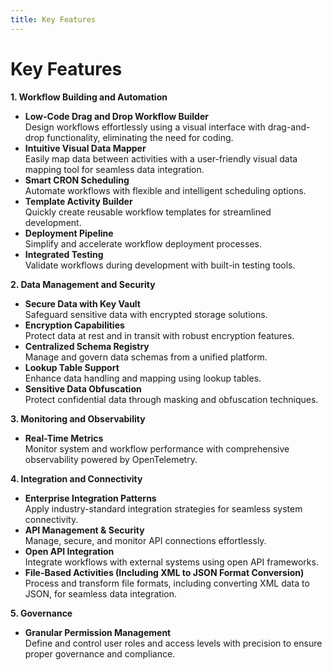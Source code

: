 ```yaml
---
title: Key Features
---
```


# Key Features

**1. Workflow Building and Automation**

- **Low-Code Drag and Drop Workflow Builder**\
  Design workflows effortlessly using a visual interface with drag-and-drop functionality, eliminating the need for coding.
- **Intuitive Visual Data Mapper**\
  Easily map data between activities with a user-friendly visual data mapping tool for seamless data integration.
- **Smart CRON Scheduling**\
  Automate workflows with flexible and intelligent scheduling options.
- **Template Activity Builder**\
  Quickly create reusable workflow templates for streamlined development.
- **Deployment Pipeline**\
  Simplify and accelerate workflow deployment processes.
- **Integrated Testing**\
  Validate workflows during development with built-in testing tools.

**2. Data Management and Security**

- **Secure Data with Key Vault**\
  Safeguard sensitive data with encrypted storage solutions.
- **Encryption Capabilities**\
  Protect data at rest and in transit with robust encryption features.
- **Centralized Schema Registry**\
  Manage and govern data schemas from a unified platform.
- **Lookup Table Support**\
  Enhance data handling and mapping using lookup tables.
- **Sensitive Data Obfuscation**\
  Protect confidential data through masking and obfuscation techniques.

**3. Monitoring and Observability**

- **Real-Time Metrics** \
  Monitor system and workflow performance with comprehensive observability powered by OpenTelemetry.

**4. Integration and Connectivity**

- **Enterprise Integration Patterns**\
  Apply industry-standard integration strategies for seamless system connectivity.
- **API Management & Security**\
  Manage, secure, and monitor API connections effortlessly.
- **Open API Integration**\
  Integrate workflows with external systems using open API frameworks.
- **File-Based Activities (Including XML to JSON Format Conversion)**\
  Process and transform file formats, including converting XML data to JSON, for seamless data integration.

**5. Governance**

- **Granular Permission Management**\
  Define and control user roles and access levels with precision to ensure proper governance and compliance.
